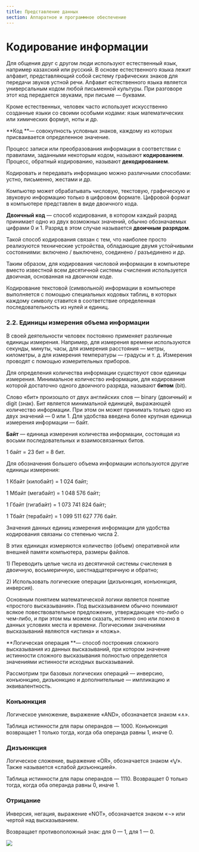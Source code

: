 ```yaml
---
title: Представление данных
section: Аппаратное и программное обеспечение
---
```


# **Кодирование информации**

Для общения друг с другом люди используют естественный язык, например казахский или русский. В основе естественного языка лежит алфавит, представляющий собой систему графических знаков для передачи звуков устной речи. Алфавит естественного языка является универсальным кодом любой письменной культуры. При разговоре этот код передается звуками, при письме — буквами.

Кроме естественных, человек часто использует искусственно созданные языки со своими особыми кодами: язык математических или химических формул, ноты и др.

\*\*Код \*\*— совокупность условных знаков, каждому из которых присваивается определенное значение.

Процесс записи или преобразования информации в соответствии с правилами, заданными некоторым кодом, называют **кодированием**. Процесс, обратный кодированию, называют **декодированием**.

Кодировать и передавать информацию можно различными способами: устно, письменно, жестами и др.

Компьютер может обрабатывать числовую, текстовую, графическую и звуковую информацию только в цифровом формате. Цифровой формат в компьютере представлен в виде двоичного кода.

**Двоичный** **код** — способ кодирования, в котором каждый разряд принимает одно из двух возможных значений, обычно обозначаемых цифрами 0 и 1. Разряд в этом случае называется **двоичным** **разрядом**.

Такой способ кодирования связан с тем, что наиболее просто реализуются технические устройства, обладающие двумя устойчивыми состояниями: включено / выключено, соединено / разъединено и др.

Таким образом, для кодирования числовой информации в компьютере вместо известной всем десятичной системы счисления используется двоичная, основанная на двоичном коде.

Кодирование текстовой (символьной) информации в компьютере выполняется с помощью специальных кодовых таблиц, в которых каждому символу ставится в соответствие определенная последовательность из нулей и единиц.

### 2.2. Единицы измерения объема информации

В своей деятельности человек постоянно применяет различные единицы измерения. Например, для измерения времени используются секунды, минуты, часы, для измерения расстояния — метры, километры, а для измерения температуры — градусы и т. д. Измерения проводят с помощью измерительных приборов.

Для определения количества информации существуют свои единицы измерения. Минимальное количество информации, для кодирования которой достаточно одного двоичного разряда, называют **битом** (bit).

Слово «бит» произошло от двух английских слов — binary (двоичный) и digit (знак). Бит является минимальной единицей, выражающей количество информации. При этом он может принимать только одно из двух значений — 0 или 1. Для удобства введена более крупная единица измерения информации — байт.

**Байт** — единица измерения количества информации, состоящая из восьми последовательных и взаимосвязанных битов.

1 байт = 23 бит = 8 бит.

Для обозначения большего объема информации используются другие единицы измерения:

1 Кбайт (килобайт) = 1 024 байт;

1 Мбайт (мегабайт) = 1 048 576 байт;

1 Гбайт (гигабайт) = 1 073 741 824 байт;

1 Тбайт (терабайт) = 1 099 511 627 776 байт.

Значения данных единиц измерения информации для удобства кодирования связаны со степенью числа 2.

В этих единицах измеряются количество (объем) оперативной или внешней памяти компьютера, размеры файлов.

1\) Переводить целые числа из десятичной системы счисления в двоичную, восьмеричную, шестнадцатеричную и обратно;

2\) Использовать логические операции (дизъюнкция, конъюнкция, инверсия).

<VideoPlayer url="https://youtu.be/G-ptY2HOcBk"/>

Основным понятием математической логики является понятие «простого высказывания». Под высказыванием обычно понимают всякое повествовательное предложение, утверждающее что-либо о чем-либо, и при этом мы можем сказать, истинно оно или ложно в данных условиях места и времени. Логическими значениями высказываний являются «истина» и «ложь».

\*\*Логическая операция \*\*— способ построения сложного высказывания из данных высказываний, при котором значение истинности сложного высказывания полностью определяется значениями истинности исходных высказываний.

Рассмотрим три базовых логических операций — инверсию, конъюнкцию, дизъюнкцию и дополнительные — импликацию и эквивалентность.

### Конъюнкция

Логическое умножение, выражение «AND», обозначается знаком «∧».

Таблица истинности для пары операндов — 1000. Конъюнкция возвращает 1 только тогда, когда оба операнда равны 1, иначе 0.

### Дизъюнкция

Логическое сложение, выражение «OR», обозначается знаком «⋁». Также называется «слабой дизъюнкцией».

Таблица истинности для пары операндов — 1110. Возвращает 0 только тогда, когда оба операнда равны 0, иначе 1.

### Отрицание

Инверсия, негация, выражение «NOT», обозначается знаком «¬» или чертой над высказыванием.

Возвращает противоположный знак: для 0 — 1, для 1 — 0.

![](https://res.cloudinary.com/dzfsp6wbp/image/upload/v1654021706/operr\_zlhsty.webp "")

####

####
